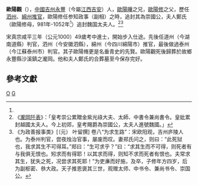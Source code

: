 '''歐陽觀'''（{{bd|952年||1010年|<ref name=hcl>宋代[[王明清|王明清]]《[[揮塵録|揮塵録]]》揮麈後録卷之六（四部丛刊 景宋鈔本）：欧阳观卒年五十九，大中祥符三年三月二十四日终于官，葬吉水县沙溪保之泷岗，累赠兵部郎中。夫人彭城郡太君郑氏时年二十九，后卒年七十二，皇祐四年三月十七日卒。</ref>|}}），[[中國|中國]][[吉州|吉州]][[永豐|永豐]]（今屬[[江西|江西]][[吉安市|吉安]]）人，[[歐陽曄|歐陽曄]]之兄，[[歐陽修|歐陽修]]之父，歷任[[泗州|泗州]]、[[綿州|綿州]][[推官|推官]]，歐陽修任参知政事（副相）之時，追封其為崇國公，夫人鄭氏（歐陽修母，981年-1052年<ref name=hcl/>）追封魏国太夫人。<ref>《[[瀧岡阡表|瀧岡阡表]]》：「皇考崇公累贈金紫光祿大夫、太師、中書令兼尚書令。皇妣累封越國太夫人。今上初郊，皇考賜爵為崇國公，太夫人進號魏國。」</ref><ref>《为政善报事类》[（元） 叶留撰] 卷八“为求生路”：宋欧阳观，吉州庐陵人也。为泰州判官，尝夜烛治官事，屡废而叹。妻郑氏问之，则曰：“此死狱也，我求其生不可得耳。”郑曰：“生可求乎？”曰：“求其生而不可得，则死者有与我俱无恨也。矧求而有得耶！以其求而得，则知不求而死者有恨也。夫常求其生，犹失之死，况尝求其死耶！”为吏亷而好施，及卒，子修年方四岁，后为副枢密、叅大政。天子推恩褒其三世，观赠太师、中书令、兼尚书令、崇国公。</ref>

宋真宗咸平三年（公元1000）49歲考中進士，開始步入仕途。先後任道州（今湖南道縣）判官，泗州（今安徽泗縣），綿州（今四川綿陽市）推官，最後做過泰州（今江蘇泰州市）判官。其子歐陽脩更是名垂青史的先賢。歐陽觀死後歸葬於故鄉永豐縣沙溪鎮之瀧岡。他和夫人鄭氏的合葬墓至今保存完好。

== 參考文獻 ==
<div class="references-small">
<references></references>
</div>


[[Category:宋朝政治人物|O]]
[[Category:歐陽姓|G]]